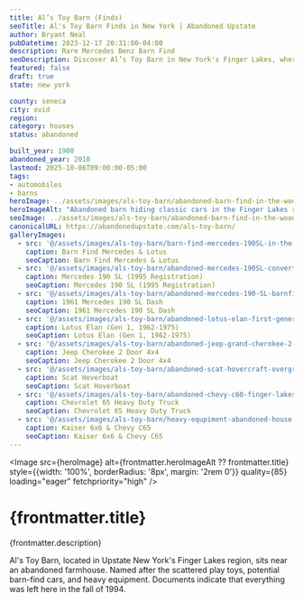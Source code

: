 ```yaml
---
title: Al’s Toy Barn (Finds)
seoTitle: Al's Toy Barn Finds in New York | Abandoned Upstate
author: Bryant Neal
pubDatetime: 2023-12-17 20:31:00-04:00
description: Rare Mercedes Benz Barn Find
seoDescription: Discover Al’s Toy Barn in New York's Finger Lakes, where a Mercedes-Benz 190SL, Lotus Elan, and forgotten heavy equipment sit in a collapsing barn.
featured: false
draft: true
state: new york

county: seneca
city: ovid
region: 
category: houses
status: abandoned

built_year: 1900
abandoned_year: 2010
lastmod: 2025-10-06T09:00:00-05:00
tags:
- automobiles
- barns
heroImage: ../assets/images/als-toy-barn/abandoned-barn-find-in-the-woods-new-york.jpg
heroImageAlt: "Abandoned barn hiding classic cars in the Finger Lakes region of New York"
seoImage: ../assets/images/als-toy-barn/abandoned-barn-find-in-the-woods-new-york.jpg
canonicalURL: https://abandonedupstate.com/als-toy-barn/
galleryImages:
  - src: '@/assets/images/als-toy-barn/barn-find-mercedes-190SL-in-the-woods-of-upstate-ny.jpg'
    caption: Barn Find Mercedes & Lotus
    seoCaption: Barn Find Mercedes & Lotus
  - src: '@/assets/images/als-toy-barn/abandoned-mercedes-190SL-convertible.jpg'
    caption: Mercedes 190 SL (1995 Registration)
    seoCaption: Mercedes 190 SL (1995 Registration)
  - src: '@/assets/images/als-toy-barn/abandoned-mercedes-190-SL-barnfind-low-miles.jpg'
    caption: 1961 Mercedes 190 SL Dash
    seoCaption: 1961 Mercedes 190 SL Dash
  - src: '@/assets/images/als-toy-barn/abandoned-lotus-elan-first-generation-1960s-barn-find.jpg'
    caption: Lotus Elan (Gen 1, 1962-1975)
    seoCaption: Lotus Elan (Gen 1, 1962-1975)
  - src: '@/assets/images/als-toy-barn/abandoned-jeep-grand-cherokee-2-door-barn-find.jpg'
    caption: Jeep Cherokee 2 Door 4x4
    seoCaption: Jeep Cherokee 2 Door 4x4
  - src: '@/assets/images/als-toy-barn/abandoned-scat-hovercraft-overgrown.jpg'
    caption: Scat Hoverboat
    seoCaption: Scat Hoverboat
  - src: '@/assets/images/als-toy-barn/abandoned-chevy-c60-finger-lakes-ny.jpg'
    caption: Chevrolet 65 Heavy Duty Truck
    seoCaption: Chevrolet 65 Heavy Duty Truck
  - src: '@/assets/images/als-toy-barn/heavy-equpiment-abandoned-house-finger-lakes-region-ny.jpg'
    caption: Kaiser 6x6 & Chevy C65
    seoCaption: Kaiser 6x6 & Chevy C65
---
```





<Image 
  src={heroImage} 
  alt={frontmatter.heroImageAlt ?? frontmatter.title}
  style={{width: '100%', borderRadius: '8px', margin: '2rem 0'}}
  quality={85}
  loading="eager"
  fetchpriority="high"
/>

# {frontmatter.title}
<p className="post-tagline" style={{ color: "#b9975c" }}>{frontmatter.description}</p>

Al's Toy Barn, located in Upstate New York's Finger Lakes region, sits near an abandoned farmhouse. Named after the scattered play toys, potential barn-find cars, and heavy equipment. Documents indicate that everything was left here in the fall of 1994.


<GalleryLightbox galleryId="als-toy-barn" images={frontmatter.galleryImages} />
